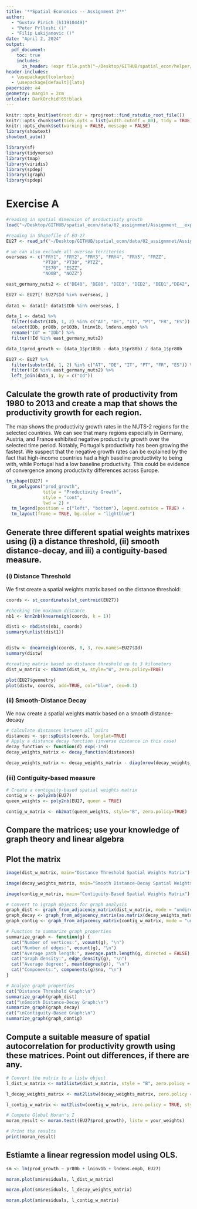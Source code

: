 ```yaml
---
title: '**Spatial Economics -- Assignment 2**'
author: 
  - "Gustav Pirich (h11910449)"
  - "Peter Prlleshi ()"
  - "Filip Lukijanovic ()"
date: "April 2, 2024"
output: 
  pdf_document:
    toc: true
    includes:
      in_header: !expr file.path("~/Desktop/GITHUB/spatial_econ/helper/wraper_code.tex")
header-includes: 
  - \usepackage{tcolorbox}
  - \usepackage[default]{lato}
papersize: a4
geometry: margin = 2cm
urlcolor: DarkOrchid!65!black
---
```


```r
knitr::opts_knit$set(root.dir = rprojroot::find_rstudio_root_file())
knitr::opts_chunk$set(tidy.opts = list(width.cutoff = 80), tidy = TRUE)
knitr::opts_chunk$set(warning = FALSE, message = FALSE) 
library(showtext)
showtext_auto()

library(sf)
library(tidyverse)
library(tmap)
library(viridis)
library(spdep)
library(igraph)
library(spdep)
```

\vspace{2em}

\begin{tcolorbox}
\centering \itshape The code that was used in compiling the assignment is available on GitHub at \url{https://github.com/gustavpirich/spatial_econ/blob/main/02_assignment/02_assignmnet.Rmd}.
\end{tcolorbox}

\newpage

# Exercise A

```r
#reading in spatial dimension of productivity growth
load("~/Desktop/GITHUB/spatial_econ/data/02_assignmnet/Assignment___export/data1.rda")

#reading in Shapefile of EU-27
EU27 <- read_sf("~/Desktop/GITHUB/spatial_econ/data/02_assignmnet/Assignment___export/EU27.shp")

# we can also exclude all oversea territories
overseas <- c("FRY1", "FRY2", "FRY3", "FRY4", "FRY5", "FRZZ", 
              "PT20", "PT30", "PTZZ", 
              "ES70", "ESZZ", 
              "NO0B", "NOZZ")

east_germany_nuts2 <- c("DE40", "DE80", "DED3", "DED2", "DED1","DE42", "DE41", "DE30", "DED5", "DEE0", "DEG0", "DEE3", "DEE2", "DEE1")

EU27 <- EU27[! EU27$Id %in% overseas, ]
  
data1 <- data1[! data1$IDb %in% overseas, ]

data_1 <- data1 %>%
  filter(substr(IDb, 1, 2) %in% c("AT", "DE", "IT", "PT", "FR", "ES")) %>%
  select(IDb, pr80b, pr103b, lninv1b, lndens.empb) %>%
  rename("Id" = "IDb") %>%
  filter(!Id %in% east_germany_nuts2)

data_1$prod_growth <- (data_1$pr103b - data_1$pr80b) / data_1$pr80b

EU27 <- EU27 %>%
  filter(substr(Id, 1, 2) %in% c("AT", "DE", "IT", "PT", "FR", "ES")) %>%
  filter(!Id %in% east_germany_nuts2) %>%
  left_join(data_1, by = c("Id"))

```
## Calculate the growth rate of productivity from 1980 to 2013 and create a map that shows the productivity growth for each region. 

The map shows the productivity growth rates in the NUTS-2 regions for the selected countries. We can see that many regions especially in Germany, Austria, and France exhibited negative productivity growth over the selected time period. Notably, Portugal's productivity has been growing the fastest. We suspect that the negative growth rates can be explained by the fact that high-income countries had a high baseline productivity to being with, while Portugal had a low baseline productivity. This could be evidence of convergence among productivity differences across Europe.

```r
tm_shape(EU27) +
  tm_polygons("prod_growth", 
              title = "Productivity Growth",
              style = "cont", 
              lwd = 2) +
  tm_legend(position = c("left", "bottom"), legend.outside = TRUE) +
  tm_layout(frame = TRUE, bg.color = "lightblue") 
```

## Generate three different spatial weights matrixes using (i) a distance threshold, (ii) smooth distance-decay, and iii) a contiguity-based measure. 


### (i) Distance Threshold 
We first create a spatial weights matrix based on the distance threshold: 

```r
coords <- st_coordinates(st_centroid(EU27))

#checking the maximum distance  
nb1 <- knn2nb(knearneigh(coords, k = 1))

dist1 <- nbdists(nb1, coords)
summary(unlist(dist1))


distw <- dnearneigh(coords, 0, 3, row.names=EU27$Id)
summary(distw)

#creating matrix based on distance threshold up to 3 kilometers
dist_w_matrix <- nb2mat(dist_w, style="W", zero.policy=TRUE)

plot(EU27$geometry)
plot(distw, coords, add=TRUE, col="blue", cex=0.1)
```

### (ii) Smooth-Distance Decay 
We now create a spatial weights matrix based on a smooth distance-decaqy
```r
# Calculate distances between all pairs
distances <- sp::spDists(coords, longlat=TRUE)
# Apply a distance decay function (inverse distance in this case)
decay_function <- function(d) exp(-1*d)
decay_weights_matrix <- decay_function(distances)

decay_weights_matrix <- decay_weights_matrix - diag(nrow(decay_weights_matrix))
```

### (iii) Contiguity-based measure 
```r
# Create a contiguity-based spatial weights matrix
contig_w <- poly2nb(EU27)
queen_weights <- poly2nb(EU27, queen = TRUE)

contig_w_matrix <- nb2mat(queen_weights, style="B", zero.policy=TRUE)
```

## Compare the matrices; use your knowledge of graph theory and linear algebra



## Plot the matrix
```r
image(dist_w_matrix, main="Distance Threshold Spatial Weights Matrix")

image(decay_weights_matrix, main="Smooth Distance-Decay Spatial Weights Matrix")

image(contig_w_matrix, main="Contiguity-Based Spatial Weights Matrix")
```

```r
# Convert to igraph objects for graph analysis
graph_dist <- graph_from_adjacency_matrix(dist_w_matrix, mode = "undirected", weighted = TRUE)
graph_decay <- graph_from_adjacency_matrix(as.matrix(decay_weights_matrix), mode = "undirected", weighted = TRUE)
graph_contig <- graph_from_adjacency_matrix(contig_w_matrix, mode = "undirected", weighted = TRUE)

# Function to summarize graph properties
summarize_graph <- function(g) {
  cat("Number of vertices:", vcount(g), "\n")
  cat("Number of edges:", ecount(g), "\n")
  cat("Average path length:", average.path.length(g, directed = FALSE), "\n")
  cat("Graph density:", edge_density(g), "\n")
  cat("Average degree:", mean(degree(g)), "\n")
  cat("Components:", components(g)$no, "\n")
}

# Analyze graph properties
cat("Distance Threshold Graph:\n")
summarize_graph(graph_dist)
cat("\nSmooth Distance-Decay Graph:\n")
summarize_graph(graph_decay)
cat("\nContiguity-Based Graph:\n")
summarize_graph(graph_contig)
```
## Compute a suitable measure of spatial autocorrelation for productivity growth using these matrices. Point out differences, if there are any. 

```r
# Convert the matrix to a listw object
l_dist_w_matrix <- mat2listw(dist_w_matrix, style = "B", zero.policy = TRUE)

l_decay_weights_matrix <- mat2listw(decay_weights_matrix, zero.policy = TRUE, style = "B")

l_contig_w_matrix <- mat2listw(contig_w_matrix, zero.policy = TRUE, style = "W")

# Compute Global Moran's I
moran_result <- moran.test((EU27$prod_growth), listw = your_weights)

# Print the results
print(moran_result)

```
## Estiamte a linear regression model using OLS. 
```r
sm <- lm(prod_growth ~ pr80b + lninv1b + lndens.empb, EU27)

moran.plot(sm$residuals, l_dist_w_matrix)

moran.plot(sm$residuals, l_decay_weights_matrix)

moran.plot(sm$residuals, l_contig_w_matrix)

```

